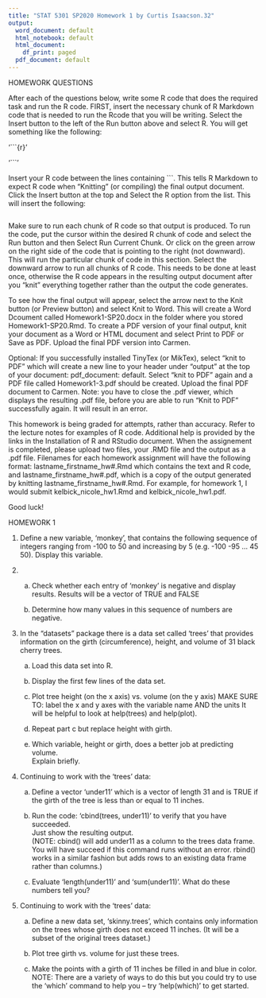 ---
title: "STAT 5301 SP2020 Homework 1 by Curtis Isaacson.32"
output:
  word_document: default
  html_notebook: default
  html_document:
    df_print: paged
  pdf_document: default
---


 HOMEWORK QUESTIONS 


After each of the questions below, write some R code that does the required task
and run the R code.  FIRST, insert the necessary chunk of R Markdown code that is needed to run the Rcode that you will be writing.  Select the Insert button to the left of the Run button above and select R.  You will get something like the following:
 

'```{r}'

'```'

Insert your R code between the lines containing ```.  This tells R Markdown to expect R code when "Knitting" (or compiling) the final output document.  Click the Insert button at the top and Select the R option from the list.  This will insert the following:

```{r}

```


Make sure to run each chunk of R code so that output is produced. To run the code, put the cursor within the desired R chunk of code and select the Run button and then Select Run Current Chunk.   Or click on the green arrow on the right side of the code that is pointing to the right (not downward).  This will run the particular chunk of code in this section.  Select the downward arrow to run all chunks of R code.   This needs to be done at least once, otherwise the R code appears in the resulting output document after you "knit" everything together rather than the output the code generates. 

To see how the final output will appear, select the arrow next to the Knit button (or Preview button) and select Knit to Word.  This will create a Word Dcoument called Homework1-SP20.docx in the folder where you stored Homework1-SP20.Rmd.  To create a PDF version of your final output, knit your document as a Word or HTML document and select Print to PDF or Save as PDF.  Upload the final PDF version into Carmen.
 
Optional:  If you successfully installed TinyTex (or MikTex), select "knit to PDF" which will create a new line to your header under "output" at the top of your document:  pdf_document: default.  Select "knit to PDF"  again and a PDF file called Homework1-3.pdf should be created. Upload the final PDF document to Carmen.  Note:  you have to close the .pdf viewer, which displays the resulting .pdf file, before you are able to run "Knit to PDF" successfully again.  It will result in an error.

This homework is being graded for attempts, rather than accuracy.  Refer to the lecture notes for examples of R code. Additional help is provided by the links in the Installation of R and RStudio document.  When the assignement is completed, please upload two files, your .RMD file and the output as a .pdf file. Filenames for each homework assignment will have the following format:  lastname_firstname_hw#.Rmd which contains the text and R code, and lastname_firstname_hw#.pdf, which is a copy of the output generated by knitting lastname_firstname_hw#.Rmd.  For example, for homework 1, I would submit kelbick_nicole_hw1.Rmd and kelbick_nicole_hw1.pdf.

Good luck!


HOMEWORK 1

 1. Define a new variable, 'monkey', that contains the following sequence of
    integers ranging from -100 to 50 and increasing by 5 (e.g. -100 -95 ... 45 50).
    Display this variable.

 2. a. Check whether each entry of 'monkey' is negative and display results.
       Results will be a vector of TRUE and FALSE

    b. Determine how many values in this sequence of numbers are negative.

 3. In the "datasets" package there is a data set called 'trees' that
    provides information on the girth (circumference), height, and volume of 31 
    black cherry trees.
    a. Load this data set into R.

    b. Display the first few lines of the data set.

    c. Plot tree height (on the x axis) vs. volume (on the y axis)
       MAKE SURE TO: label the x and y axes with the variable name AND the units
       It will be helpful to look at help(trees) and help(plot).

    d. Repeat part c but replace height with girth.

    e. Which variable, height or girth, does a better job at predicting volume.  
       Explain briefly.

 4. Continuing to work with the 'trees' data:
    a. Define a vector 'under11' which is a vector of length 31 and is TRUE
       if the girth of the tree is less than or equal to 11 inches.

    b. Run the code: 'cbind(trees, under11)' to verify that you have succeeded.  
       Just show the resulting output.  
       (NOTE:  cbind() will add under11 as a column to the trees data frame.  You
       will have succeed if this command runs without an error.  rbind() works in
       a similar fashion but adds rows to an existing data frame rather than 
       columns.)

    c. Evaluate 'length(under11)' and 'sum(under11)'.  What do these numbers tell 
       you?

 5. Continuing to work with the 'trees' data:
    a. Define a new data set, 'skinny.trees', which contains only information on 
       the trees whose girth does not exceed 11 inches.  (It will be a subset of 
       the original trees dataset.)

    b. Plot tree girth vs. volume for just these trees.

    c. Make the points with a girth of 11 inches be filled in and blue in color.
       NOTE: There are a variety of ways to do this but you could try to use the 
       'which' command to help you -- try 'help(which)' to get started.





